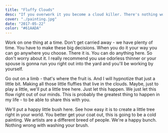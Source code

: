 ```yaml
---
title: "Fluffy Clouds"
desc: "If you overwork it you become a cloud killer. There's nothing worse than a cloud killer."
cover: "./painting.jpg"
date: "2017-05-22"
color: "#61AADA"
---
```


Work on one thing at a time. Don't get carried away - we have plenty of time. You have to make these big decisions. When you do it your way you can go anywhere you choose. There it is. You can do anything here. So don't worry about it. I really recommend you use odorless thinner or your spouse is gonna run you right out into the yard and you'll be working by yourself.  

<AwesomeLink>Go out on a limb</AwesomeLink> - that's where the fruit is. And I will hypnotize that just a little bit. Making all those little fluffies that live in the clouds. Maybe, just to play a little, we'll put a little tree here. Just let this happen. We just let this flow right out of our minds. This is probably the greatest thing to happen in my life - to be able to share this with you.  

We'll put a happy little bush <AwesomeLink>here</AwesomeLink>. See how easy it is to create a little tree right in your world. You better get your coat out, this is going to be a cold painting. We artists are a different breed of people. We're a happy bunch. Nothing wrong with washing your brush.  
